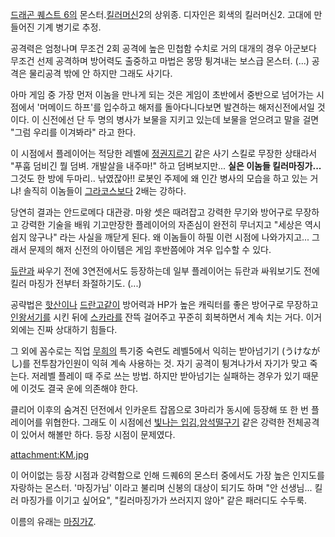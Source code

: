 [[드래곤 퀘스트 6]]의 몬스터.[[킬러머신]]2의 상위종. 디자인은 회색의 킬러머신2. 고대에 만들어진 기계 병기로 추정.

공격력은 엄청나며 무조건 2회 공격에 높은 민첩함 수치로 거의 대개의 경우 아군보다 무조건 선제 공격하며 방어력도 출중하고 마법은 몽땅 튕겨내는 보스급 몬스터. (...) 공격은 물리공격 밖에 안 하지만 그래도 사기다.

아마 게임 중 가장 먼저 이놈을 만나게 되는 것은 게임이 초반에서 중반으로 넘어가는 시점에서 '머메이드 하프'를 입수하고 해저를 돌아다니다보면 발견하는 해저신전에서일 것이다. 이 신전에선 단 두 명의 병사가 보물을 지키고 있는데 보물을 얻으려고 말을 걸면 "그럼 우리를 이겨봐라" 라고 한다.

이 시점에서 플레이어는 적당한 레벨에 [[정권지르기]] 같은 사기 스킬로 무장한 상태라서 "푸훕 덤비긴 뭘 덤벼. 개발살을 내주마!" 하고 덤벼보지만... '''실은 이놈들 킬러마징가...''' 그것도 한 방에 두마리.. 낚였잖아!! 로봇인 주제에 왜 인간 병사의 모습을 하고 있는 거냐! 솔직히 이놈들이 [[그라코스]]보다 2배는 강하다.

당연히 결과는 안드로메다 대관광. 마왕 셋은 때려잡고 강력한 무기와 방어구로 무장하고 강력한 기술을 배워 기고만장한 플레이어의 자존심이 완전히 무너지고 "세상은 역시 쉽지 않구나" 라는 사실을 깨닫게 된다. 왜 이놈들이 하필 이런 시점에 나와가지고... 그래서 문제의 해저 신전의 아이템은 게임 후반쯤에야 겨우 입수할 수 있다.

[[듀란]]과 싸우기 전에 3연전에서도 등장하는데 일부 플레이어는 듀란과 싸워보기도 전에 킬러 마징가 전부터 좌절하기도. (...)

공략법은 [[핫산]]이나 [[드란고]]같이 방어력과 HP가 높은 캐릭터를 좋은 방어구로 무장하고 [[인왕서기]]를 시킨 뒤에 [[스카라]]를 잔뜩 걸어주고 꾸준히 회복하면서 계속 치는 거다. 이거 외에는 진짜 상대하기 힘들다.

그 외에 꼼수로는 직업 [[무희]]의 특기중 숙련도 레벨5에서 익히는 받아넘기기 (うけながし)를 전투참가인원이 익혀 계속 사용하는 것. 자기 공격이 튕겨나가서 자기가 맞고 죽는다. 저레벨 플레이 때 주로 쓰는 방법. 하지만 받아넘기는 실패하는 경우가 있기 때문에 이것도 결국 운에 의존해야 한다.

클리어 이후의 숨겨진 던전에서 인카운트 잡몹으로 3마리가 동시에 등장해 또 한 번 플레이어를 위협한다. 그래도 이 시점에선 [[빛나는 입김]],[[암석떨구기]] 같은 강력한 전체공격이 있어서 해볼만 하다. 등장 시점이 문제였다.

attachment:KM.jpg

이 어이없는 등장 시점과 강력함으로 인해 드퀘6의 몬스터 중에서도 가장 높은 인지도를 자랑하는 몬스터. '마징가님' 이라고 불리며 신봉의 대상이 되기도 하며 "안 선생님... 킬러 마징가를 이기고 싶어요", "킬러마징가가 쓰러지지 않아" 같은 패러디도 수두룩.

이름의 유래는 [[마징가Z]].
